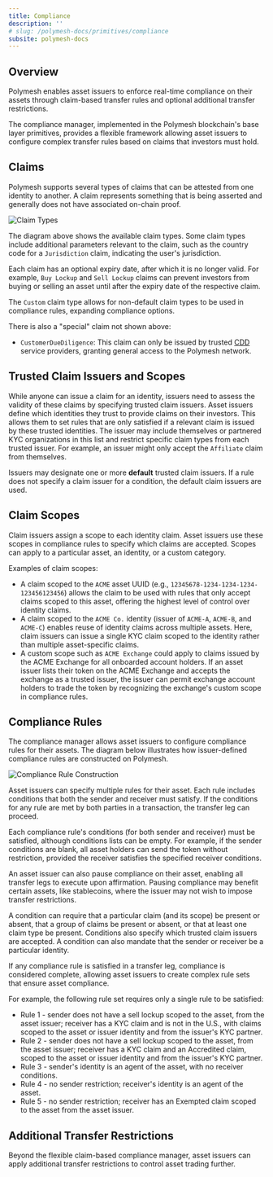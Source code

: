 ```yaml
---
title: Compliance
description: ''
# slug: /polymesh-docs/primitives/compliance
subsite: polymesh-docs
---
```


## Overview

Polymesh enables asset issuers to enforce real-time compliance on their assets through claim-based transfer rules and optional additional transfer restrictions.

The compliance manager, implemented in the Polymesh blockchain's base layer primitives, provides a flexible framework allowing asset issuers to configure complex transfer rules based on claims that investors must hold.

## Claims

Polymesh supports several types of claims that can be attested from one identity to another. A claim represents something that is being asserted and generally does not have associated on-chain proof.

![Claim Types](../images/claim_construction.png)

The diagram above shows the available claim types. Some claim types include additional parameters relevant to the claim, such as the country code for a `Jurisdiction` claim, indicating the user's jurisdiction.

Each claim has an optional expiry date, after which it is no longer valid. For example, `Buy Lockup` and `Sell Lockup` claims can prevent investors from buying or selling an asset until after the expiry date of the respective claim.

The `Custom` claim type allows for non-default claim types to be used in compliance rules, expanding compliance options.

There is also a "special" claim not shown above:

- `CustomerDueDiligence`: This claim can only be issued by trusted [CDD](../cdd/) service providers, granting general access to the Polymesh network.

## Trusted Claim Issuers and Scopes

While anyone can issue a claim for an identity, issuers need to assess the validity of these claims by specifying trusted claim issuers. Asset issuers define which identities they trust to provide claims on their investors. This allows them to set rules that are only satisfied if a relevant claim is issued by these trusted identities. The issuer may include themselves or partnered KYC organizations in this list and restrict specific claim types from each trusted issuer. For example, an issuer might only accept the `Affiliate` claim from themselves.

Issuers may designate one or more **default** trusted claim issuers. If a rule does not specify a claim issuer for a condition, the default claim issuers are used.

## Claim Scopes

Claim issuers assign a scope to each identity claim. Asset issuers use these scopes in compliance rules to specify which claims are accepted. Scopes can apply to a particular asset, an identity, or a custom category.

Examples of claim scopes:

- A claim scoped to the `ACME` asset UUID (e.g., `12345678-1234-1234-1234-123456123456`) allows the claim to be used with rules that only accept claims scoped to this asset, offering the highest level of control over identity claims.
- A claim scoped to the `ACME Co.` identity (issuer of `ACME-A`, `ACME-B`, and `ACME-C`) enables reuse of identity claims across multiple assets. Here, claim issuers can issue a single KYC claim scoped to the identity rather than multiple asset-specific claims.
- A custom scope such as `ACME Exchange` could apply to claims issued by the ACME Exchange for all onboarded account holders. If an asset issuer lists their token on the ACME Exchange and accepts the exchange as a trusted issuer, the issuer can permit exchange account holders to trade the token by recognizing the exchange's custom scope in compliance rules.

## Compliance Rules

The compliance manager allows asset issuers to configure compliance rules for their assets. The diagram below illustrates how issuer-defined compliance rules are constructed on Polymesh.

![Compliance Rule Construction](../images/compliance_rule_construction.png)

Asset issuers can specify multiple rules for their asset. Each rule includes conditions that both the sender and receiver must satisfy. If the conditions for any rule are met by both parties in a transaction, the transfer leg can proceed.

Each compliance rule's conditions (for both sender and receiver) must be satisfied, although conditions lists can be empty. For example, if the sender conditions are blank, all asset holders can send the token without restriction, provided the receiver satisfies the specified receiver conditions.

An asset issuer can also pause compliance on their asset, enabling all transfer legs to execute upon affirmation. Pausing compliance may benefit certain assets, like stablecoins, where the issuer may not wish to impose transfer restrictions.

A condition can require that a particular claim (and its scope) be present or absent, that a group of claims be present or absent, or that at least one claim type be present. Conditions also specify which trusted claim issuers are accepted. A condition can also mandate that the sender or receiver be a particular identity.

If any compliance rule is satisfied in a transfer leg, compliance is considered complete, allowing asset issuers to create complex rule sets that ensure asset compliance.

For example, the following rule set requires only a single rule to be satisfied:

- Rule 1 - sender does not have a sell lockup scoped to the asset, from the asset issuer; receiver has a KYC claim and is not in the U.S., with claims scoped to the asset or issuer identity and from the issuer's KYC partner.
- Rule 2 - sender does not have a sell lockup scoped to the asset, from the asset issuer; receiver has a KYC claim and an Accredited claim, scoped to the asset or issuer identity and from the issuer's KYC partner.
- Rule 3 - sender's identity is an agent of the asset, with no receiver conditions.
- Rule 4 - no sender restriction; receiver's identity is an agent of the asset.
- Rule 5 - no sender restriction; receiver has an Exempted claim scoped to the asset from the asset issuer.

## Additional Transfer Restrictions

Beyond the flexible claim-based compliance manager, asset issuers can apply additional transfer restrictions to control asset trading further.
